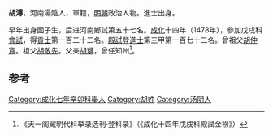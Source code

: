 '''胡溥'''，河南湯陰人，軍籍，[[明朝|明朝]]政治人物。進士出身。

早年出身國子生，后进河南鄉試第五十七名。[[成化|成化]]十四年（1478年），參加戊戌科[[會試|會試]]，得[[貢士|貢士]]第一百二十二名。[[殿試|殿試]]登[[進士|進士]]第三甲第一百七十二名。曾祖父[[胡仲寬|胡仲寬]]。祖父[[胡敬先|胡敬先]]。父亲[[胡璉|胡璉]]，曾任知州<ref>《天一阁藏明代科举录选刊·登科录》（《成化十四年戊戌科殿試金榜》）</ref>。

==参考==
{{reflist}}
{{明朝人物小作品}}
{{成化十四年戊戌科殿試金榜}}

[[Category:成化七年辛卯科舉人|Category:成化七年辛卯科舉人]]
[[Category:胡姓|Category:胡姓]]
[[Category:汤阴人|Category:汤阴人]]
